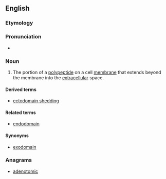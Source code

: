 ==English==

===Etymology===

{{prefix|ecto|domain}}

===Pronunciation===

* {{a|US}} {{IPA|ˈɛktoʊdoʊˌmeɪn}}

===Noun===
{{en-noun}}
{{wikipedia}}

# {{context|biochemistry|lang=en}} The portion of a [[polypeptide]] on a cell [[membrane]] that extends beyond the membrane into the [[extracellular]] space.

====Derived terms====
* [[ectodomain shedding]]

====Related terms====
* [[endodomain]]

====Synonyms====
* [[exodomain]]

===Anagrams===
* [[adenotomic#English|adenotomic]]